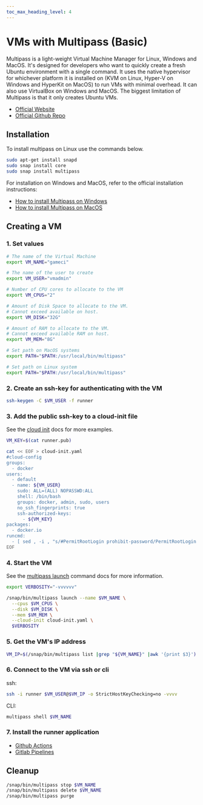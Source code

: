 ```yaml
---
toc_max_heading_level: 4
---
```


# VMs with Multipass (Basic)

Multipass is a light-weight Virtual Machine Manager for Linux, Windows and MacOS. It's designed for
developers who want to quickly create a fresh Ubuntu environment with a single command. It uses the
native hypervisor for whichever platform it is installed on (KVM on Linux, Hyper-V on Windows and
HyperKit on MacOS) to run VMs with minimal overhead. It can also use VirtualBox on Windows and
MacOS. The biggest limitation of Multipass is that it only creates Ubuntu VMs.

- [Official Website](https://multipass.run/)
- [Official Github Repo](https://github.com/canonical/multipass)

## Installation

To install multipass on Linux use the commands below.

```bash
sudo apt-get install snapd
sudo snap install core
sudo snap install multipass
```

For installation on Windows and MacOS, refer to the official installation instructions:

- [How to install Multipass on Windows](https://multipass.run/docs/installing-on-windows)
- [How to install Multipass on MacOS](https://multipass.run/docs/installing-on-macos)

## Creating a VM

### 1. Set values

```bash
# The name of the Virtual Machine
export VM_NAME="gameci"

# The name of the user to create
export VM_USER="vmadmin"

# Number of CPU cores to allocate to the VM
export VM_CPUS="2"

# Amount of Disk Space to allocate to the VM.
# Cannot exceed available on host.
export VM_DISK="32G"

# Amount of RAM to allocate to the VM.
# Cannot exceed available RAM on host.
export VM_MEM="8G"

# Set path on MacOS systems
export PATH="$PATH:/usr/local/bin/multipass"

# Set path on Linux system
export PATH="$PATH:/usr/local/bin/multipass"
```

### 2. Create an ssh-key for authenticating with the VM

```bash
ssh-keygen -C $VM_USER -f runner
```

### 3. Add the public ssh-key to a cloud-init file

See the [cloud init](https://cloudinit.readthedocs.io/en/latest/topics/examples.html) docs for more
examples.

```bash
VM_KEY=$(cat runner.pub)

cat << EOF > cloud-init.yaml
#cloud-config
groups:
  - docker
users:
  - default
  - name: ${VM_USER}
    sudo: ALL=(ALL) NOPASSWD:ALL
    shell: /bin/bash
    groups: docker, admin, sudo, users
    no_ssh_fingerprints: true
    ssh-authorized-keys:
      - ${VM_KEY}
packages:
  - docker.io
runcmd:
  - [ sed , -i , "s/#PermitRootLogin prohibit-password/PermitRootLogin no/g" , /etc/ssh/sshd_config ]
EOF
```

### 4. Start the VM

See the [multipass launch](https://multipass.run/docs/launch-command) command docs for more
information.

```bash
export VERBOSITY="-vvvvvv"

/snap/bin/multipass launch --name $VM_NAME \
  --cpus $VM_CPUS \
  --disk $VM_DISK \
  --mem $VM_MEM \
  --cloud-init cloud-init.yaml \
  $VERBOSITY
```

### 5. Get the VM's IP address

```bash
VM_IP=$(/snap/bin/multipass list |grep "${VM_NAME}" |awk '{print $3}')
```

### 6. Connect to the VM via ssh or cli

ssh:

```bash
ssh -i runner $VM_USER@$VM_IP -o StrictHostKeyChecking=no -vvvv
```

CLI:

```bash
multipass shell $VM_NAME
```

### 7. Install the runner application

- [Github Actions](../04-runner-application-installation/02-github-actions.mdx)
- [Gitlab Pipelines](../04-runner-application-installation/01-gitlab-pipelines.mdx)

## Cleanup

```bash
/snap/bin/multipass stop $VM_NAME
/snap/bin/multipass delete $VM_NAME
/snap/bin/multipass purge
```
